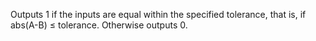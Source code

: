 Outputs 1 if the inputs are equal within the specified <span class="highlight">tolerance</span>, that is, if abs(A-B) ≤ tolerance. Otherwise outputs 0.